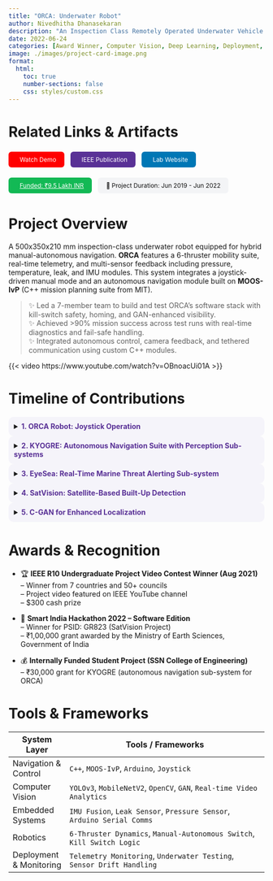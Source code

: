 ```yaml
---
title: "ORCA: Underwater Robot"
author: Nivedhitha Dhanasekaran
description: "An Inspection Class Remotely Operated Underwater Vehicle for Autonomous and Manual Navigation"
date: 2022-06-24
categories: [Award Winner, Computer Vision, Deep Learning, Deployment, Funding, GPU Training, Human-Computer Interaction, Machine Learning System, Monitoring, On-Device AI, Publication, Research, Robotics, Signal Processing]
image: ./images/project-card-image.png
format:
  html:
    toc: true
    number-sections: false
    css: styles/custom.css
---
```


# Related Links & Artifacts

<div style="display: flex; flex-wrap: wrap; gap: 0.75rem; margin-top: 1rem; font-size: 0.85em;">

  <a href="https://www.youtube.com/watch?v=OBnoacUi01A" target="_blank" style="background-color:#ff0000; color:white; padding:8px 16px; border-radius:6px; text-decoration:none;"><i class="bi bi-youtube" style="margin-right:6px;"></i>Watch Demo</a>

  <a href="https://ieeexplore.ieee.org/document/9775325" target="_blank" style="background-color:#593196; color:white; padding:8px 16px; border-radius:6px; text-decoration:none;"><i class="bi bi-journal-text" style="margin-right:6px;"></i>IEEE Publication</a>

  <a href="https://sites.google.com/prod/view/uwarlssn/rd?authuser=0" target="_blank" style="background-color:#0077b5; color:white; padding:8px 16px; border-radius:6px; text-decoration:none;"><i class="bi bi-globe" style="margin-right:6px;"></i>Lab Website</a>

  <a href="https://sites.google.com/prod/view/uwarlssn/rd/consortium?authuser=0" target="_blank" style="background-color:#13b955; color:white; padding:8px 16px; border-radius:6px;"><i class="bi bi-cash-stack" style="margin-right:6px;"></i>Funded: ₹9.5 Lakh INR</a>

  <span style="background-color:#f3f4f6; color:#111; padding:8px 16px; border-radius:6px;">📅 Project Duration: Jun 2019 - Jun 2022</span>

</div>

# Project Overview

A 500x350x210 mm inspection-class underwater robot equipped for hybrid manual-autonomous navigation. **ORCA** features a 6-thruster mobility suite, real-time telemetry, and multi-sensor feedback including pressure, temperature, leak, and IMU modules. This system integrates a joystick-driven manual mode and an autonomous navigation module built on **MOOS-IvP** (C++ mission planning suite from MIT).

> ✨ Led a 7-member team to build and test ORCA's software stack with kill-switch safety, homing, and GAN-enhanced visibility.  
> ✨ Achieved >90% mission success across test runs with real-time diagnostics and fail-safe handling.  
> ✨ Integrated autonomous control, camera feedback, and tethered communication using custom C++ modules.

{{< video https://www.youtube.com/watch?v=OBnoacUi01A >}}

# Timeline of Contributions

<details style="background-color:#f5f4fa; border-radius:10px; padding:0.75em;"><summary><span style="color:#593196;"><b>1. ORCA Robot: Joystick Operation</b></span></summary>

- Developed an autonomous + manual navigation stack on MOOS-IvP.  
- Built joystick control, kill switch, IMU fusion, and thrust mapping systems.  
- Bench + pool tested with full sensor telemetry and thrust validation.  
- Published at IEEE and won the **Asia-Pacific Region IEEE R10 UGPVC**.  

</details>

<details style="background-color:#f5f4fa; border-radius:10px; padding:0.75em;"><summary><span style="color:#593196;"><b>2. KYOGRE: Autonomous Navigation Suite with Perception Sub-systems</b></span></summary>

- Internally funded with ₹30,000 (SSN IFSP).  
- Developed deep RL-based waypoint control for UWVs.  
- Integrated into ORCA system as a future planning module.  

</details>

<details style="background-color:#f5f4fa; border-radius:10px; padding:0.75em;"><summary><span style="color:#593196;"><b>3. EyeSea: Real-Time Marine Threat Alerting Sub-system</b></span></summary>

- Built a YOLOv3 + MobileNetV2 pipeline to detect marine species threats.  
- Arduino-based IMU fusion + tethered alert system for swimmer safety.  
- Developed for **National Institute of Ocean Technology**, winning **Smart India Hackathon 2022 (Prelims)**.  

</details>

<details style="background-color:#f5f4fa; border-radius:10px; padding:0.75em;"><summary><span style="color:#593196;"><b>4. SatVision: Satellite-Based Built-Up Detection</b></span></summary>

- Developed a two-step segmentation and merging approach using satellite imagery.  
- Identified non-residential built-up clusters in dense Indian cities (e.g., Mumbai, Delhi).  
- 🏅 **Won Smart India Hackathon 2022 – Software Edition**, awarded ₹1,00,000 by Ministry of Earth Sciences.  

</details>

<details style="background-color:#f5f4fa; border-radius:10px; padding:0.75em;"><summary><span style="color:#593196;"><b>5. C-GAN for Enhanced Localization</b></span></summary>

- Designed a Conditional GAN to refine robot localization sequences.  
- Corrected drift and improved tracking precision for mission-critical tasks.  
- Contributed to robustness of multi-agent localization under low-visibility conditions.  

</details>

# Awards & Recognition

- 🏆 **IEEE R10 Undergraduate Project Video Contest Winner (Aug 2021)**  
  – Winner from 7 countries and 50+ councils  
  – Project video featured on IEEE YouTube channel  
  – $300 cash prize

- 🏅 **Smart India Hackathon 2022 – Software Edition**  
  – Winner for PSID: GR823 (SatVision Project)  
  – ₹1,00,000 grant awarded by the Ministry of Earth Sciences, Government of India

- 💰 **Internally Funded Student Project (SSN College of Engineering)**  
  – ₹30,000 grant for KYOGRE (autonomous navigation sub-system for ORCA)

# Tools & Frameworks

| System Layer            | Tools / Frameworks                                                                 |
|-------------------------|------------------------------------------------------------------------------------|
| Navigation & Control    | `C++`, `MOOS-IvP`, `Arduino`, `Joystick`                                          |
| Computer Vision         | `YOLOv3`, `MobileNetV2`, `OpenCV`, `GAN`, `Real-time Video Analytics`             |
| Embedded Systems        | `IMU Fusion`, `Leak Sensor`, `Pressure Sensor`, `Arduino Serial Comms`            |
| Robotics                | `6-Thruster Dynamics`, `Manual-Autonomous Switch`, `Kill Switch Logic`            |
| Deployment & Monitoring | `Telemetry Monitoring`, `Underwater Testing`, `Sensor Drift Handling`            |
